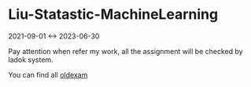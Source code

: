 # Liu-Statastic-MachineLearning

2021-09-01 <-> 2023-06-30

Pay attention when refer my work, all the assignment will be checked by ladok system. 


You can find all [oldexam](https://www.ida.liu.se/edu/ugrad/office/old_exams/ )

